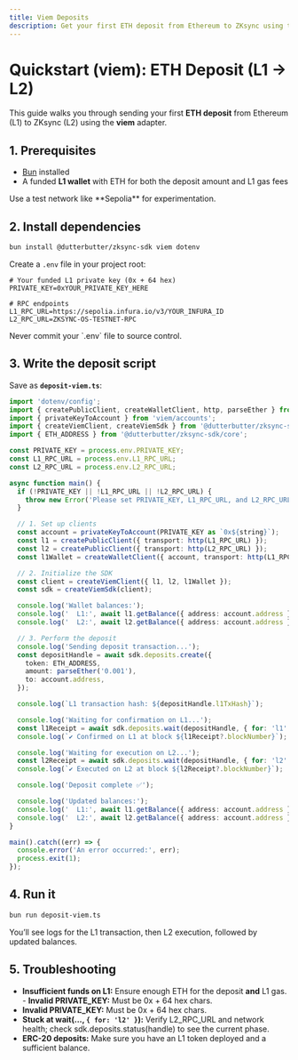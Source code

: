 ```yaml
---
title: Viem Deposits
description: Get your first ETH deposit from Ethereum to ZKsync using the viem adapter of @zksync-sdk.
---
```


# Quickstart (viem): ETH Deposit (L1 → L2)

This guide walks you through sending your first **ETH deposit** from Ethereum (L1) to ZKsync (L2) using the **viem** adapter.

## 1. Prerequisites

- [Bun](https://bun.sh/) installed  
- A funded **L1 wallet** with ETH for both the deposit amount and L1 gas fees

<Info>
Use a test network like **Sepolia** for experimentation.
</Info>

## 2. Install dependencies

```bash bun
bun install @dutterbutter/zksync-sdk viem dotenv
```

Create a `.env` file in your project root:

```env
# Your funded L1 private key (0x + 64 hex)
PRIVATE_KEY=0xYOUR_PRIVATE_KEY_HERE

# RPC endpoints
L1_RPC_URL=https://sepolia.infura.io/v3/YOUR_INFURA_ID
L2_RPC_URL=ZKSYNC-OS-TESTNET-RPC
```

<Warning>
Never commit your `.env` file to source control.
</Warning>

## 3. Write the deposit script

Save as **`deposit-viem.ts`**:

```ts
import 'dotenv/config';
import { createPublicClient, createWalletClient, http, parseEther } from 'viem';
import { privateKeyToAccount } from 'viem/accounts';
import { createViemClient, createViemSdk } from '@dutterbutter/zksync-sdk/viem';
import { ETH_ADDRESS } from '@dutterbutter/zksync-sdk/core';

const PRIVATE_KEY = process.env.PRIVATE_KEY;
const L1_RPC_URL = process.env.L1_RPC_URL;
const L2_RPC_URL = process.env.L2_RPC_URL;

async function main() {
  if (!PRIVATE_KEY || !L1_RPC_URL || !L2_RPC_URL) {
    throw new Error('Please set PRIVATE_KEY, L1_RPC_URL, and L2_RPC_URL in your .env file');
  }

  // 1. Set up clients
  const account = privateKeyToAccount(PRIVATE_KEY as `0x${string}`);
  const l1 = createPublicClient({ transport: http(L1_RPC_URL) });
  const l2 = createPublicClient({ transport: http(L2_RPC_URL) });
  const l1Wallet = createWalletClient({ account, transport: http(L1_RPC_URL) });

  // 2. Initialize the SDK
  const client = createViemClient({ l1, l2, l1Wallet });
  const sdk = createViemSdk(client);

  console.log('Wallet balances:');
  console.log('  L1:', await l1.getBalance({ address: account.address }));
  console.log('  L2:', await l2.getBalance({ address: account.address }));

  // 3. Perform the deposit
  console.log('Sending deposit transaction...');
  const depositHandle = await sdk.deposits.create({
    token: ETH_ADDRESS,
    amount: parseEther('0.001'),
    to: account.address,
  });

  console.log(`L1 transaction hash: ${depositHandle.l1TxHash}`);

  console.log('Waiting for confirmation on L1...');
  const l1Receipt = await sdk.deposits.wait(depositHandle, { for: 'l1' });
  console.log(`✔️ Confirmed on L1 at block ${l1Receipt?.blockNumber}`);

  console.log('Waiting for execution on L2...');
  const l2Receipt = await sdk.deposits.wait(depositHandle, { for: 'l2' });
  console.log(`✔️ Executed on L2 at block ${l2Receipt?.blockNumber}`);

  console.log('Deposit complete ✅');

  console.log('Updated balances:');
  console.log('  L1:', await l1.getBalance({ address: account.address }));
  console.log('  L2:', await l2.getBalance({ address: account.address }));
}

main().catch((err) => {
  console.error('An error occurred:', err);
  process.exit(1);
});
```

## 4. Run it

```bash bun
bun run deposit-viem.ts
```

You’ll see logs for the L1 transaction, then L2 execution, followed by updated balances.

## 5. Troubleshooting 

- **Insufficient funds on L1:** Ensure enough ETH for the deposit **and** L1 gas. - **Invalid PRIVATE_KEY:** Must be 0x + 64 hex chars.
- **Invalid PRIVATE_KEY:** Must be 0x + 64 hex chars.
- **Stuck at wait(..., `{ for: 'l2' }`):** Verify L2_RPC_URL and network health; check sdk.deposits.status(handle) to see the current phase.
- **ERC-20 deposits:** Make sure you have an L1 token deployed and a sufficient balance.
